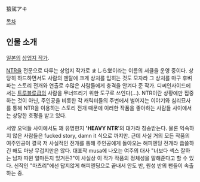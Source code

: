 猿駕アキ

[[목차]]

== 인물 소개 ==
[[일본]]의 [[상업지 작가]]. 

[[NTR]]을 전문으로 다루는 상업지 작가로 ましら堂이라는 이름의 서클을 운영 중이다. 상당히 하드하면서도 사람의 멘탈에 크게 상처를 입히는 것도 모자라 그 상처를 마구 후벼파는 스토리 전개와 연출로 수많은 사람들에게 충격을 안겨다 준 작가. 디씨인사이드에서는 [[트루블루]]급의 사람을 무너뜨리기 위한 도구로 쓰인다(...). NTR이란 상황에만 집중하는 것이 아닌, 주인공을 비롯한 각 캐릭터들의 주변에서 벌어지는 이야기와 심리묘사를 통해 NTR을 이용하는 스토리 전개 때문에 이러한 작품을 좋아하는 사람들 사이에서는 상당한 호평을 받고 있다. 

서양 오덕들 사이에서도 꽤 유명한지 ''''HEAVY NTR''''의 대가라 칭송받는다. 물론 익숙하지 않은 사람들은 fucked story, damn it 식으로 까지만. 근데 사실 거의 모든 작품의 여주인공이 결국 저 사실적인 전개를 통해 주인공에게 돌아오는 해피엔딩 전개라 씁쓸하긴 해도 마냥 무겁지만은 않다. 대표작 musa에 나오는 여주의 대사 "너보다 섹스 잘하는 남자 따윈 얼마든지 있거든?"이 사실상 이 작가 작품의 정체성을 말해준다고 할 수 있다. 신작인 "마츠리"에선 답지않게 해피엔딩으로 끝내서 안도 반, 원성 반의 팬들이 속출하는 중.
